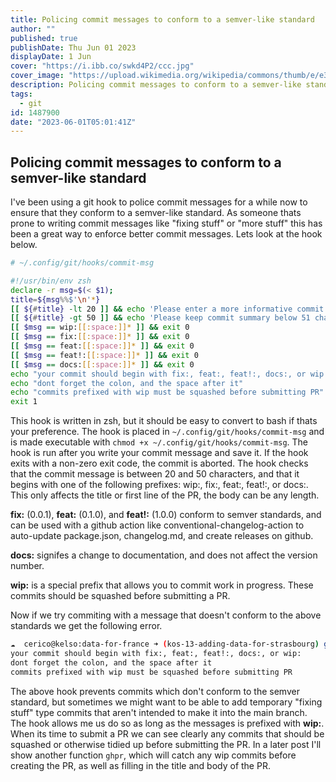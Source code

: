 ```yaml
---
title: Policing commit messages to conform to a semver-like standard
author: ""
published: true
publishDate: Thu Jun 01 2023
displayDate: 1 Jun
cover: "https://i.ibb.co/swkd4P2/ccc.jpg"
cover_image: "https://upload.wikimedia.org/wikipedia/commons/thumb/e/e3/Sarajevo_City_Panorama.JPG/2560px-Sarajevo_City_Panorama.JPG"
description: Policing commit messages to conform to a semver-like standard
tags:
  - git
id: 1487900
date: "2023-06-01T05:01:41Z"
---
```


## Policing commit messages to conform to a semver-like standard

I've been using a git hook to police commit messages for a while now to ensure that they conform to a semver-like standard. As someone thats prone to writing commit messages like "fixing stuff" or "more stuff" this has been a great way to enforce better commit messages. Lets look at the hook below.

```bash
# ~/.config/git/hooks/commit-msg

#!/usr/bin/env zsh
declare -r msg=$(< $1);
title=${msg%%$'\n'*}
[[ ${#title} -lt 20 ]] && echo 'Please enter a more informative commit message' && exit 1
[[ ${#title} -gt 50 ]] && echo 'Please keep commit summary below 51 characters' && exit 1
[[ $msg == wip:[[:space:]]* ]] && exit 0
[[ $msg == fix:[[:space:]]* ]] && exit 0
[[ $msg == feat:[[:space:]]* ]] && exit 0
[[ $msg == feat!:[[:space:]]* ]] && exit 0
[[ $msg == docs:[[:space:]]* ]] && exit 0
echo "your commit should begin with fix:, feat:, feat!:, docs:, or wip:"
echo "dont forget the colon, and the space after it"
echo "commits prefixed with wip must be squashed before submitting PR"
exit 1
```

This hook is written in zsh, but it should be easy to convert to bash if thats your preference. The hook is placed in `~/.config/git/hooks/commit-msg` and is made executable with `chmod +x ~/.config/git/hooks/commit-msg`. The hook is run after you write your commit message and save it. If the hook exits with a non-zero exit code, the commit is aborted. The hook checks that the commit message is between 20 and 50 characters, and that it begins with one of the following prefixes: wip:, fix:, feat:, feat!:, or docs:. This only affects the title or first line of the PR, the body can be any length.

**fix:** (0.0.1), **feat:** (0.1.0), and **feat!:** (1.0.0) conform to semver standards, and can be used with a github action like conventional-changelog-action to auto-update package.json, changelog.md, and create releases on github.

**docs:** signifes a change to documentation, and does not affect the version number.

**wip:** is a special prefix that allows you to commit work in progress. These commits should be squashed before submitting a PR.

Now if we try commiting with a message that doesn't conform to the above standards we get the following error.

```bash
☁  cerico@kelso:data-for-france ➜ (kos-13-adding-data-for-strasbourg) git commit -m "im just fixing stuff"
your commit should begin with fix:, feat:, feat!:, docs:, or wip:
dont forget the colon, and the space after it
commits prefixed with wip must be squashed before submitting PR
```

The above hook prevents commits which don't conform to the semver standard, but sometimes we might want to be able to add temporary "fixing stuff" type commits that aren't intended to make it into the main branch. The hook allows me us do so as long as the messages is prefixed with **wip:**. When its time to submit a PR we can see clearly any commits that should be squashed or otherwise tidied up before submitting the PR. In a later post I'll show another function `ghpr`, which will catch any wip commits before creating the PR, as well as filling in the title and body of the PR.
